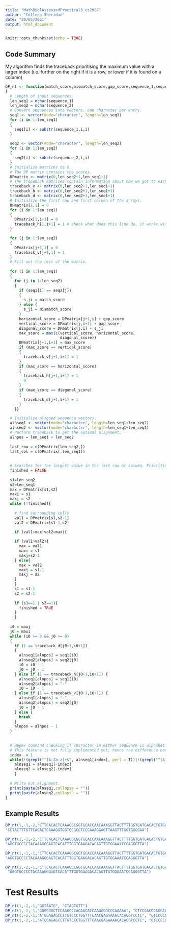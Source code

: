 ```yaml
---
title: "MathBiolAssessedPractical3_cs2087"
author: "Colleen Sheridan"
date: "20/05/2021"
output: html_document
---
```


```r
knitr::opts_chunk$set(echo = TRUE)
```

## Code Summary

My algorithm finds the traceback prioritising the maximum value with a larger index (i.e. further on the right if it is a row, or lower if it is found on a column)


```r
DP_nt <- function(match_score,mismatch_score,gap_score,sequence_1,sequence_2)
{
  # Length of input sequences.
  len_seq1 = nchar(sequence_1)
  len_seq2 = nchar(sequence_2)
  # Convert sequences into vectors, one character per entry.
  seq1 <- vector(mode="character", length=len_seq1)
  for (i in 1:len_seq1)
  {
    seq1[i] <- substr(sequence_1,i,i)
  }
  
  seq2 <- vector(mode="character", length=len_seq2)
  for (i in 1:len_seq2)
  {
    seq2[i] <- substr(sequence_2,i,i)
  }
  # Initialize matrices to 0.
  # The DP matrix contains the scores.
  DPmatrix <- matrix(0,len_seq2+1,len_seq1+1)
  # The traceback matrices contain information about how we got to each cell.
  traceback_v <- matrix(0,len_seq2+1,len_seq1+1)
  traceback_h <- matrix(0,len_seq2+1,len_seq1+1)
  traceback_d <- matrix(0,len_seq2+1,len_seq1+1)
  # Initialize the first row and first column of the arrays.
  DPmatrix[1,1] = 0
  for (i in 1:len_seq1)
  {
    DPmatrix[1,i+1] = 0
    traceback_h[1,i+1] = 1 # check what does this line do, it works with both 1, 0
  }

  for (j in 1:len_seq2)
  {
    DPmatrix[j+1,1] = 0
    traceback_v[j+1,1] = 1
  }
  # Fill out the rest of the matrix.
 
  for (i in 1:len_seq1)
  {
    for (j in 1:len_seq2)
    { 
      if (seq1[i] == seq2[j])
      {
        s_ji = match_score
      } else {
        s_ji = mismatch_score
      }
      horizontal_score = DPmatrix[j+1,i] + gap_score
      vertical_score = DPmatrix[j,i+1] + gap_score
      diagonal_score = DPmatrix[j,i] + s_ji
      max_score = max(c(vertical_score, horizontal_score,
                        diagonal_score))
      DPmatrix[j+1,i+1] = max_score
      if (max_score == vertical_score)
      {
        traceback_v[j+1,i+1] = 1
      }
      if (max_score == horizontal_score)
      {
        traceback_h[j+1,i+1] = 1
        9
      }
      if (max_score == diagonal_score)
      {
        traceback_d[j+1,i+1] = 1
      }
    }}

  # Initialize aligned sequence vectors.
  alnseq1 <- vector(mode="character", length=len_seq1+len_seq2)
  alnseq2 <- vector(mode="character", length=len_seq1+len_seq2)
  # Perform traceback to get the optimal alignment.
  alnpos = len_seq1 + len_seq2
  
  last_row = c(DPmatrix[len_seq2,])
  last_col = c(DPmatrix[,len_seq1])
  
  
  # Searches for the largest value in the last row or column. Prioritises longer sequences if there are two identical values
  finished = FALSE
  
  s1=len_seq2
  s2=len_seq1
  max = DPmatrix[s1,s2]
  maxi = s1
  maxj = s2
  while (!finished){
    
    # find surrounding cells
    val1 = DPmatrix[s1,s2-1]
    val2 = DPmatrix[s1-1,s2]

    if (val1>max|val2>max){
      
    if (val1>val2){
      max = val1
      maxi = s1
      maxj=s2-1
    } else{
      max = val2
      maxi = s1-1
      maxj = s2
    }
    }
    s1 = s1-1
    s2 = s2-1
    
    if (s1==1 | s2==1){
      finished = TRUE
    }
    }
  
  i0 = maxj
  j0 = maxi
  while (i0 >= 0 && j0 >= 0)
  {
    if (1 == traceback_d[j0+1,i0+1])
    {
      alnseq1[alnpos] = seq1[i0]
      alnseq2[alnpos] = seq2[j0]
      i0 = i0 - 1
      j0 = j0 - 1
    } else if (1 == traceback_h[j0+1,i0+1]) {
      alnseq1[alnpos] = seq1[i0]
      alnseq2[alnpos] = "-"
      i0 = i0 - 1
    } else if (1 == traceback_v[j0+1,i0+1]) {
      alnseq1[alnpos] = "-"
      alnseq2[alnpos] = seq2[j0]
      j0 = j0 - 1
    } else {
      break
    }
    alnpos = alnpos - 1
  }
  
  
  # Regex command checking if character in either sequence is alphabetic
  # This feature is not fully implemented yet, hence the difference between the expected result on the final example. However, correct implementation of this method, using regex to search for alphabetic characters would solve the solution. In addition to this, this method would need to include ways to exclude long tails of "-" from the sequences.
  index  = 1
  while(!(grepl("^[A-Za-z]+$", alnseq1[index], perl = T))|!(grepl("^[A-Za-z]+$", alnseq2[index], perl = T))  ){
    alnseq1 = alnseq1[-index]
    alnseq2 = alnseq2[-index]
    }
  
  # Write out alignment.
  print(paste(alnseq1,collapse = ""))
  print(paste(alnseq2,collapse = ""))
}

```

## Example Results

```r
DP_nt(1,-1,-2,"CTTCACACTCAAAGGCGGTGCACCAACAAAGGTTACTTTTGGTGATGACACTGTGATAGA",
"CCTACTTTGTTCAGACTCAAAGGTGGTGCGCCTCCCAAAGGAGTTAAGTTTGGTGGCGAA")

DP_nt(1,-1,-2,"CTTCACACTCAAAGGCGGTGCACCAACAAAGGTTACTTTTGGTGATGACACTGTGATAGA",
"AGGTGCCCCTACAAAGGGAGTCACATTTGGTGAAGACACAGTTGTGGAAATCCAGGGTTA")

DP_nt(1,-1,-1,"CTTCACACTCAAAGGCGGTGCACCAACAAAGGTTACTTTTGGTGATGACACTGTGATAGA",
"AGGTGCCCCTACAAAGGGAGTCACATTTGGTGAAGACACAGTTGTGGAAATCCAGGGTTA")

DP_nt(1,-2,-1,"CTTCACACTCAAAGGCGGTGCACCAACAAAGGTTACTTTTGGTGATGACACTGTGATAGA",
 "AGGTGCCCCTACAAAGGGAGTCACATTTGGTGAAGACACAGTTGTGGAAATCCAGGGTTA")

```

# Test Results

```r
DP_nt(1,-2,-1,"GGTAATG", "CTAGTGTT")
DP_nt(1,-2,-1,"GGGGGGCTCCAAGCCCAGAACACCAAGGGGCCCAAAAA", "CTCCGACCCAGCACCACGTGGC")
DP_nt(1,-2,-1,"ATGGAGAGCCTTGTCCCTGGTTTCAACGAGAAAACACACGTCCTC", "GTCCCCGGGTTTAATGAGAGGACTCATGTCCTCCTCAGTTTGCCTGTT")
DP_nt(1,-2,-1,"ATGGAGAGCCTTGTCCCTGGTTTCAACGAGAAAACACACGTCCTC", "GTCCCCGGGTTTAATGAGAGGACTCATGTCCTCCTCAGTTTGCCTGTT")
```
